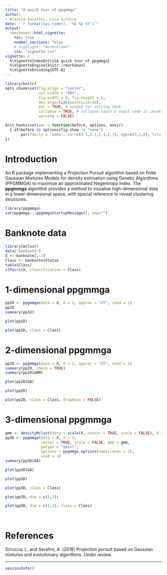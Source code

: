 ```yaml
---
title: "A quick tour of ppgmmga"
author: 
- Alessio Serafini, Luca Scrucca
date: "`r format(Sys.time(), '%d %b %Y')`"
output: 
  rmarkdown::html_vignette:
    toc: true
    number_sections: false
    # highlight: "monochrome"
    css: "vignette.css"
vignette: >
  %\VignetteIndexEntry{A quick tour of ppgmmga}
  %\VignetteEngine{knitr::rmarkdown}
  %\VignetteEncoding{UTF-8}
---
```


```r
library(knitr)
opts_chunk$set(fig.align = "center", 
               out.width = "90%",
               fig.width = 6, fig.height = 5,
               dev.args=list(pointsize=10),
               par = TRUE, # needed for setting hook 
               collapse = TRUE, # collapse input & ouput code in chunks
               warning = FALSE)

knit_hooks$set(par = function(before, options, envir)
  { if(before && options$fig.show != "none") 
       par(family = "sans", mar=c(4.1,4.1,1.1,1.1), mgp=c(3,1,0), tcl=-0.5)
})
```

# Introduction 

An R package implementing a Projection Pursuit algorithm based on finite Gaussian Mixtures Models for density estimation using Genetic Algorithms (PPGMMGA) to maximise an approximated Negentropy index. The **ppgmmga** algorithm provides a method to visualise high-dimensional data in a lower-dimensional space, with special reference to reveal clustering structures.

```r
library(ppgmmga)
cat(ppgmmga:::ppgmmgaStartupMessage(), sep="")
```

# Banknote data

```r
library(mclust)
data("banknote")
X <- banknote[,-1]
Class <- banknote$Status
table(Class)
clPairs(X, classification = Class)
```

# 1-dimensional ppgmmga

```r
pp1D <- ppgmmga(data = X, d = 1, approx = "UT", seed = 1)
pp1D
summary(pp1D)
```

```r
plot(pp1D)
```

```r
plot(pp1D, class = Class)
```


# 2-dimensional ppgmmga

```r
pp2D <- ppgmmga(data = X, d = 2, approx = "UT", seed = 1)
summary(pp2D, check = TRUE)
summary(pp2D$GMM)
```

```r
plot(pp2D$GA)
```

```r
plot(pp2D)
```

```r
plot(pp2D, class = Class, drawAxis = FALSE)
```

# 3-dimensional ppgmmga

```r
gmm <- densityMclust(data = scale(X, center = TRUE, scale = FALSE), G = 2)
pp3D <- ppgmmga(data = X, d = 3, 
                center = TRUE, scale = FALSE, gmm = gmm, 
                gatype = "gaisl", 
                options = ppgmmga.options(numIslands = 2),
                seed = 1)
summary(pp3D$GA)
```

```r
plot(pp3D$GA)
```

```r
plot(pp3D)
```

```r
plot(pp3D, class = Class)
```

```r
plot(pp3D, dim = c(1,2))
```

```r
plot(pp3D, dim = c(1,3), class = Class)
```
<br>

# References

Scrucca, L. and Serafini, A. (2018) Projection pursuit based on Gaussian mixtures and evolutionary algorithms. Under review.

----

```r
sessionInfo()
```
